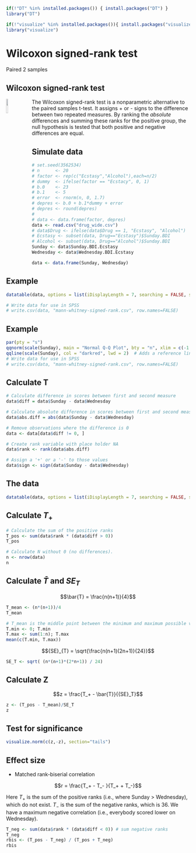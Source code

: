 ```r
if(!"DT" %in% installed.packages()) { install.packages("DT") }
library("DT")

if(!"visualize" %in% installed.packages()){ install.packages("visualize") }
library("visualize")

```

# Wilcoxon signed-rank test

Paired 2 samples

## Wilcoxon signed-rank test {.section}

<img src="http://upload.wikimedia.org/wikipedia/en/9/9a/FrankWilcoxon.png" style="float: left; margin: 0 20px 0 0; width: 10%;">

The Wilcoxon signed-rank test is a nonparametric alternative to the paired samples t-test. It assigns + or - signs to the difference between two repeated measures. By ranking the *absolute* differences and summing these ranks for the positive group, the null hypothesis is tested that both positive and negative differences are equal.

## Simulate data

```r
# set.seed(3562534)
# n      <- 20
# factor <- rep(c("Ecstasy","Alcohol"),each=n/2)
# dummy  <- ifelse(factor == "Ecstacy", 0, 1)
# b.0    <- 23
# b.1    <- 5
# error  <- rnorm(n, 0, 1.7)
# depres <- b.0 + b.1*dummy + error
# depres <- round(depres)
# 
# data <- data.frame(factor, depres)
data <- read.csv("drug_wide.csv")
# data$Drug <- ifelse(data$Drug == 1, "Ecstasy", "Alcohol")
# Ecstasy <- subset(data, Drug=="Ecstasy")$Sunday.BDI
# Alcohol <- subset(data, Drug=="Alcohol")$Sunday.BDI
Sunday <- data$Sunday.BDI.Ecstasy
Wednesday <- data$Wednesday.BDI.Ecstasy

data <- data.frame(Sunday, Wednesday)
```

## Example
```r
datatable(data, options = list(iDisplayLength = 7, searching = FALSE, scrollY = 415, paging = F, info = F))

# Write data for use in SPSS
# write.csv(data, "mann-whitney-signed-rank.csv", row.names=FALSE)
```

## Example

```r
par(pty = "s")
qqnorm(scale(Sunday), main = "Normal Q-Q Plot", bty = "n", xlim = c(-1.5, 1.5), ylim = c(-1.5, 1.5))
qqline(scale(Sunday), col = "darkred", lwd = 2)  # Adds a reference line for normality
# Write data for use in SPSS
# write.csv(data, "mann-whitney-signed-rank.csv", row.names=FALSE)
```

## Calculate T {.smaller .subsection}


```r
# Calculate difference in scores between first and second measure
data$diff = data$Sunday - data$Wednesday

# Calculate absolute difference in scores between first and second measure
data$abs.diff = abs(data$Sunday - data$Wednesday)

# Remove observations where the difference is 0
data <- data[data$diff != 0, ]

# Create rank variable with place holder NA
data$rank <- rank(data$abs.diff)

# Assign a '+' or a '-' to those values 
data$sign <- sign(data$Sunday - data$Wednesday)
```

## The data {.smaller}

```r
datatable(data, options = list(iDisplayLength = 7, searching = FALSE, scrollY = 415, paging = F, info = F))
```

## Calculate $T_+$

```r
# Calculate the sum of the positive ranks
T_pos <- sum(data$rank * (data$diff > 0))
T_pos

# Calculate N without 0 (no differences).
n <- nrow(data)
n
```

## Calculate $\bar{T}$ and ${SE}_{T}$ {.subsection}

$$\bar{T} = \frac{n(n+1)}{4}$$

```r
T_mean <- (n*(n+1))/4
T_mean 

# T_mean is the middle point between the minimum and maximum possible value for T
T.min <- 0; T.min
T.max <- sum(1:n); T.max
mean(c(T.min, T.max))
```

$${SE}_{T} = \sqrt{\frac{n(n+1)(2n+1)}{24}}$$

```r
SE_T <- sqrt( (n*(n+1)*(2*n+1)) / 24)
```

## Calculate Z

$$z = \frac{T_+ - \bar{T}}{{SE}_T}$$

```r
z <- (T_pos - T_mean)/SE_T
z
```

## Test for significance

```r
visualize.norm(c(z,-z), section="tails")
```

## Effect size

- Matched rank-biserial correlation

$$r = \frac{T_+ - T_- }{T_+ + T_-}$$

Here $T_+$ is the sum of the positive ranks (i.e., where Sunday > Wednesday), which do not exist. $T_-$ is the sum of the negative ranks, which is 36. We have a maximum negative correlation (i.e., everybody scored lower on Wednesday).

```r
T_neg <- sum(data$rank * (data$diff < 0)) # sum negative ranks
T_neg
rbis <- (T_pos - T_neg) / (T_pos + T_neg)
rbis
```



<!-- ## The Actual Sampling Distribution of W -->
<!-- ```{r, echo=TRUE} -->

<!-- barplot(height = dbinom(0:28, 28, 0.5), names.arg = 0:28, xlab = "W") -->
<!-- pbinom(18.5, 28, 0.5, lower.tail = FALSE) -->
<!-- ``` -->
